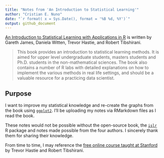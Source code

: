 ```yaml
---
title: "Notes from 'An Introduction to Statistical Learning'"
author: "Cristian E. Nuno"
date: "`r format( x = Sys.Date(), format = '%B %d, %Y')`"
output: github_document
---
```


[An Introduction to Statistical Learning with Applications in R](http://www-bcf.usc.edu/~gareth/ISL/) is written by Gareth James, Daniela Witten, Trevor Hastie, and Robert Tibshirani.

> This book provides an introduction to statistical learning methods. It is aimed for upper level undergraduate students, masters students and Ph.D. students in the non-mathematical sciences. The book also contains a number of R labs with detailed explanations on how to implement the various methods in real life settings, and should be a valuable resource for a practicing data scientist.

## Purpose

I want to improve my statistical knowledge and re-create the graphs from the book using [`ggplot2`](https://ggplot2.tidyverse.org/). I'll be uploading my notes via RMarkdown files as I read the book. 

These notes would not be possible without the open-source book, the [`islr`](https://cran.r-project.org/web/packages/ISLR/index.html) R package and notes made possible from the four authors. I sincerely thank them for sharing their knowledge. 

From time to time, I may reference the [free online course taught at Stanford](https://lagunita.stanford.edu/courses/HumanitiesSciences/StatLearning/Winter2016/about) by Trevor Hastie and Robert Tibshirani.
